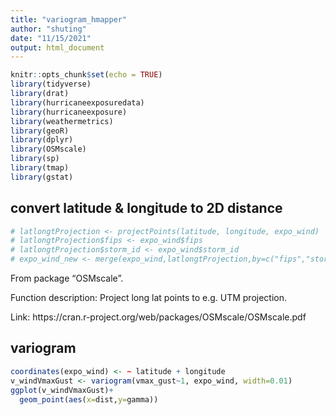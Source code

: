 ```yaml
---
title: "variogram_hmapper"
author: "shuting"
date: "11/15/2021"
output: html_document
---
```


```r
knitr::opts_chunk$set(echo = TRUE)
library(tidyverse)
library(drat)
library(hurricaneexposuredata)
library(hurricaneexposure)
library(weathermetrics)
library(geoR)
library(dplyr)
library(OSMscale)
library(sp)
library(tmap)
library(gstat)
```

## convert latitude & longitude to 2D distance
```r
# latlongtProjection <- projectPoints(latitude, longitude, expo_wind)
# latlongtProjection$fips <- expo_wind$fips
# latlongtProjection$storm_id <- expo_wind$storm_id
# expo_wind_new <- merge(expo_wind,latlongtProjection,by=c("fips","storm_id"))
```
From package "OSMscale".

Function description: Project long lat points to e.g. UTM projection. 

Link: https://cran.r-project.org/web/packages/OSMscale/OSMscale.pdf


## variogram
```r
coordinates(expo_wind) <- ~ latitude + longitude
v_windVmaxGust <- variogram(vmax_gust~1, expo_wind, width=0.01) 
ggplot(v_windVmaxGust)+
  geom_point(aes(x=dist,y=gamma))
```


